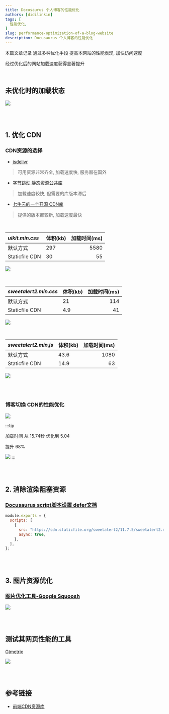 ```yaml
---
title: Docusaurus 个人博客的性能优化
authors: [didilinkin]
tags: [
  性能优化,
]
slug: performance-optimization-of-a-blog-website
description: Docusaurus 个人博客的性能优化
---
```


本篇文章记录 通过多种优化手段 提高本网站的性能表现, 加快访问速度

经过优化后的网站加载速度获得显著提升

<!--truncate-->

<br />

## 未优化时的加载状态

![](./img/default-squoosh.png)

<br />
<br />

## 1. 优化 CDN

### CDN资源的选择

* [jsdelivr](https://www.jsdelivr.com/)
> 可用资源非常齐全, 加载速度快, 服务器在国外

* [字节跳动 静态资源公共库](https://cdn.bytedance.com/)
> 加载速度较快, 但需要的库版本滞后

* [七牛云的一个开源 CDN库](http://staticfile.org/)
> 提供的版本都较新, 加载速度最快

<br />

| *uikit.min.css* | 体积(kb) | 加载时间(ms) |
| :-----| :---- | ----: |
| 默认方式 | 297  | 5580 |
| Staticfile CDN | 30 | 55 |

![](./img/2-uikit.min.css.png)

<br />

| *sweetalert2.min.css* | 体积(kb) | 加载时间(ms) |
| :-----| :---- | ----: |
| 默认方式 | 21  | 114 |
| Staticfile CDN | 4.9 | 41 |

![](./img/3-sweetalert2.min.css.png)

<br />

| *sweetalert2.min.js* | 体积(kb) | 加载时间(ms) |
| :-----| :---- | ----: |
| 默认方式 | 43.6  | 1080 |
| Staticfile CDN | 14.9 | 63 |

![](./img/3-sweetalert2.min.js.png)

<br />
<br />

### 博客切换 CDN的性能优化

![](./img/1-cdn-squoosh.png)

:::tip

加载时间 从 15.74秒 优化到 5.04

提升 68%

![](./img/3-time.png)
:::

<br />
<br />

## 2. 消除渲染阻塞资源

### [Docusaurus script脚本设置 defer文档](https://docusaurus.io/zh-CN/docs/api/docusaurus-config#scripts)

```js title="docusaurus.config.js"
module.exports = {
  scripts: [
    {
      src: "https://cdn.staticfile.org/sweetalert2/11.7.5/sweetalert2.min.js",
      async: true,
    },
  ],
};
```

<br />
<br />

## 3. 图片资源优化

### [图片优化工具-Google Squoosh](https://squoosh.app/)

![](./img/3-img-squoosh.png)

<br />
<br />

## 测试其网页性能的工具

[Gtmetrix](https://gtmetrix.com/)

![](./img/gtmetrix-1.png)

<br />
<br />

## 参考链接

* [前端CDN资源库](https://blog.csdn.net/qq_38652871/article/details/88060115)
